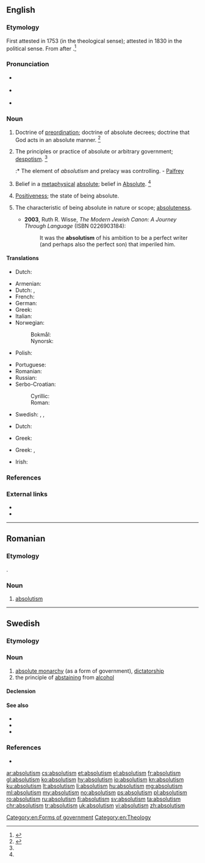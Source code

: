 ==English==

===Etymology===
First attested in 1753 (in the theological sense); attested in 1830 in the political sense. From {{suffix|absolute|ism|lang=en}} after {{etyl|fr|en}} {{m|fr|absolutisme}}.<ref name=SOED>{{R:SOED5|page=9}}</ref>

===Pronunciation===
* {{a|UK}} {{IPA|/ˈæb.sə.luː.tɪz.m̩/|/ˈæb.sə.ljuː.tɪz.m̩/|lang=en}}
* {{a|US}} {{IPA|/ˈæb.səˌluˌtɪz.m̩/|/ˈæb.səˌljuˌtɪz.m̩/|lang=en}}
* {{audio|en-us-absolutism.ogg|Audio (US)|lang=en}}

===Noun===
{{en-noun}}

# {{label|en|theology}} Doctrine of [[preordination]]; doctrine of absolute decrees; doctrine that God acts in an absolute manner. {{defdate|First attested in the mid 18<sup>th</sup> century.}}<ref name=SOED>{{R:SOED5|page=9}}</ref>
# {{label|en|political science}} The principles or practice of absolute or arbitrary government; [[despotism]]. {{defdate|First attested in the early 19<sup>th</sup> century.}}<ref name=SOED/>
#:* The element of ''absolutism'' and prelacy was controlling. - [[Palfrey]]
# {{label|en|philosophy}} Belief in a [[metaphysical]] [[absolute]]; belief in [[Absolute]]. {{defdate|First attested in the late 19<sup>th</sup> century.}}<ref name=SOED/>
# [[positiveness|Positiveness]]; the state of being absolute.
# {{lb|en|rare}} The characteristic of being absolute in nature or scope; [[absoluteness]].
#* '''2003''', Ruth R. Wisse, ''The Modern Jewish Canon: A Journey Through Language'' (ISBN 0226903184):
#*: It was the '''absolutism''' of his ambition to be a perfect writer (and perhaps also the perfect son) that imperiled him.

====Translations====
{{trans-top|theology: doctrine of preordination; doctrine of absolute decrees}}
{{trans-mid}}
* Dutch: {{t|nl|predestinatieleer|m}}
{{trans-bottom}}

{{trans-top|political science: absolute or arbritary government; despotism}}
* Armenian: {{t+|hy|աբսոլյուտիզմ|sc=Armn}}
* Dutch: {{t+|nl|absolutisme|n}}, {{t+|nl|alleenheerschappij|f}}
* French: {{t+|fr|absolutisme}}
* German: {{t+|de|Absolutismus|m}}
* Greek: {{t+|el|απολυταρχία|f|sc=Grek}}
* Italian: {{t+|it|assolutismo|m}}
* Norwegian:
*: Bokmål: {{t+|no|absolutisme|m}}
*: Nynorsk: {{t|nn|absolutisme|m}}
* Polish: {{t+|pl|absolutyzm|m-in}}
{{trans-mid}}
* Portuguese: {{t+|pt|absolutismo|m}}
* Romanian: {{t+|ro|absolutism|n}}
* Russian: {{t+|ru|абсолюти́зм|m}}
* Serbo-Croatian:
*: Cyrillic: {{t|sh|апсолутизам|m|sc=Cyrl}}
*: Roman: {{t+|sh|apsolutizam|m}}
* Swedish: {{t+|sv|absolutism|c}}, {{t+|sv|envälde|n}}, {{t+|sv|despotism|c}}
{{trans-bottom}}

{{trans-top|belief in a metaphysical absolute}}
* Dutch: {{t+|nl|absolutisme|f}}
{{trans-mid}}
* Greek: {{t|el|απολυτοκρατία}}
{{trans-bottom}}

{{trans-top|the state of being absolute; the system or doctrine of the absolute or unconditional}}
* Greek: {{t+|el|απολυτότητα|f}}, {{t+|el|απόλυτο|n}}
{{trans-mid}}
{{trans-bottom}}

{{trans-top|positiveness}}
{{trans-mid}}
{{trans-bottom}}

{{ttbc-top}}
* Irish: {{t-check|ga|absalóideachas|m}}
{{trans-mid}}
{{trans-bottom}}

===References===
<references/>

===External links===
* {{R:OneLook}}
* {{R:Webster 1913}}

[[Category:en:Forms of government]]
[[Category:en:Theology]]

----

==Romanian==

===Etymology===
{{borrowing|ro|fr|absolutisme}}.

===Noun===
{{ro-noun|n|-}}

# [[#English|absolutism]]

----

==Swedish==

===Etymology===
{{suffix|absolut|ism|lang=sv}}

===Noun===
{{sv-noun|c|-}}

# [[absolute monarchy]] (as a form of government), [[dictatorship]]
# the principle of [[abstaining]] from [[alcohol]]

====Declension====
{{sv-noun-unc-irreg-c|2=absolutismen}}

====See also====
* {{l|sv|nykterhet}}
* {{l|sv|nykterism}}
* {{l|sv|absolutist}}

===References===
* {{R:runeberg.org|saol|8|0009.html absolutism}}

[[ar:absolutism]]
[[cs:absolutism]]
[[et:absolutism]]
[[el:absolutism]]
[[fr:absolutism]]
[[gl:absolutism]]
[[ko:absolutism]]
[[hy:absolutism]]
[[io:absolutism]]
[[kn:absolutism]]
[[ku:absolutism]]
[[lt:absolutism]]
[[li:absolutism]]
[[hu:absolutism]]
[[mg:absolutism]]
[[ml:absolutism]]
[[my:absolutism]]
[[no:absolutism]]
[[ps:absolutism]]
[[pl:absolutism]]
[[ro:absolutism]]
[[ru:absolutism]]
[[fi:absolutism]]
[[sv:absolutism]]
[[ta:absolutism]]
[[chr:absolutism]]
[[tr:absolutism]]
[[uk:absolutism]]
[[vi:absolutism]]
[[zh:absolutism]]